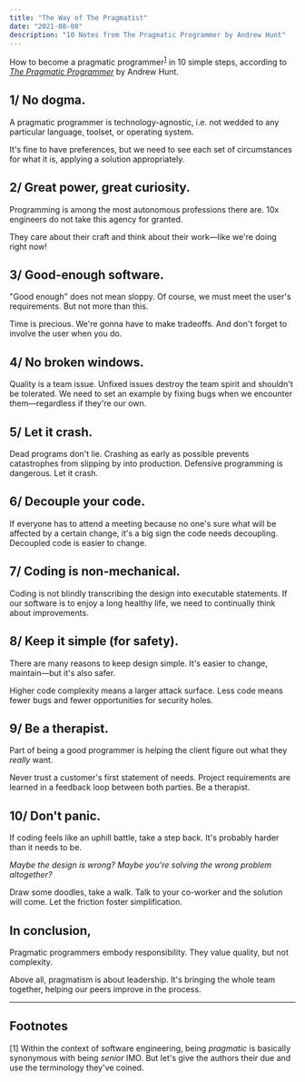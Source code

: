 ```yaml
---
title: "The Way of The Pragmatist"
date: "2021-08-08"
description: "10 Notes from The Pragmatic Programmer by Andrew Hunt"
---
```


How to become a pragmatic programmer<sup>[1](#f1)</sup> in 10 simple steps, according to [_The Pragmatic Programmer_](https://en.wikipedia.org/wiki/The_Pragmatic_Programmer) by Andrew Hunt.

## 1/ No dogma.

A pragmatic programmer is technology-agnostic, i.e. not wedded to any particular language, toolset, or operating system.

It's fine to have preferences, but we need to see each set of circumstances for what it is, applying a solution appropriately.

## 2/ Great power, great curiosity.

Programming is among the most autonomous professions there are. 10x engineers do not take this agency for granted.

They care about their craft and think about their work—like we're doing right now!

## 3/ Good-enough software.

"Good enough" does not mean sloppy. Of course, we must meet the user's requirements. But not more than this.

Time is precious. We're gonna have to make tradeoffs. And don't forget to involve the user when you do.

## 4/ No broken windows.

Quality is a team issue. Unfixed issues destroy the team spirit and shouldn't be tolerated. We need to set an example by fixing bugs when we encounter them—regardless if they're our own.

## 5/ Let it crash.

Dead programs don't lie. Crashing as early as possible prevents catastrophes from slipping by into production. Defensive programming is dangerous. Let it crash.

## 6/ Decouple your code.

If everyone has to attend a meeting because no one's sure what will be affected by a certain change, it's a big sign the code needs decoupling. Decoupled code is easier to change.

## 7/ Coding is non-mechanical.

Coding is not blindly transcribing the design into executable statements. If our software is to enjoy a long healthy life, we need to continually think about improvements.

## 8/ Keep it simple (for safety).

There are many reasons to keep design simple. It's easier to change, maintain—but it's also safer.

Higher code complexity means a larger attack surface. Less code means fewer bugs and fewer opportunities for security holes.

## 9/ Be a therapist.

Part of being a good programmer is helping the client figure out what they _really_ want.

Never trust a customer's first statement of needs. Project requirements are learned in a feedback loop between both parties. Be a therapist.

## 10/ Don't panic.

If coding feels like an uphill battle, take a step back. It's probably harder than it needs to be.

_Maybe the design is wrong? Maybe you're solving the wrong problem altogether?_

Draw some doodles, take a walk. Talk to your co-worker and the solution will come. Let the friction foster simplification.

## In conclusion,

Pragmatic programmers embody responsibility. They value quality, but not complexity.

Above all, pragmatism is about leadership. It's bringing the whole team together, helping our peers improve in the process.

---

## Footnotes

<a name="f1"></a>
[1] Within the context of software engineering, being _pragmatic_ is basically synonymous with being _senior_ IMO. But let's give the authors their due and use the terminology they've coined.
